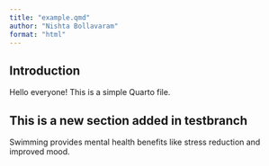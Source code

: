 ```yaml
---
title: "example.qmd"
author: "Nishta Bollavaram"
format: "html"
---
```



## Introduction

Hello everyone! This is a simple Quarto file.

## This is a new section added in testbranch

Swimming provides mental health benefits like stress reduction and improved mood. 
